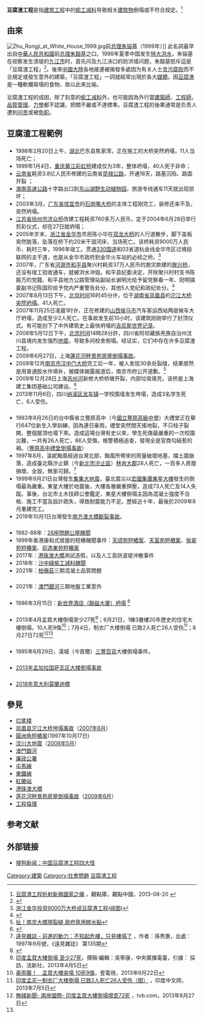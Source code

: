 {{otheruses|豆腐渣}}
{{multiple issues
|refimprove=2012-7-21
|original research=2012-7-21
}}

'''豆腐渣工程'''是指[[建筑工程|建筑工程]]中的[[偷工减料|偷工减料]]导致相关[[建筑物|建筑物]]倒塌或不符合规定。<ref name="opinion_china">[http://opinion.china.com.cn/opinion_16_79416.html 豆腐渣工程折射新興國家之痛] {{Wayback|url=http://opinion.china.com.cn/opinion_16_79416.html |date=20150503051313 }}，觀點庫，觀點中國，2013-08-20 {{zh-cn}}</ref>

==由來==
[[File:Zhu_Rongji_at_White_House_1999.jpg|thumb]]前[[中華人民共和國国务院總理|总理]][[朱镕基|朱镕基]]（1999年）]] 
此名詞最早出自[[中華人民共和國|中華人民共和國]]前[[中華人民共和國国务院總理|总理]][[朱鎔基|朱鎔基]]之口。1998年夏季中国发生[[1998年中国水灾|特大洪水]]，朱镕基在视察发生溃堤的[[九江市|九江市]]时，首先问及九江决口的防洪墙问题，朱鎔基怒斥這是「豆腐渣工程」<ref>{{Cite web|title=李克强朱镕基温家宝为何都对这件事忍不住发飙？ - 国内 - 新京报网|url=http://www.bjnews.com.cn/news/2016/07/07/409197.html|accessdate=2020-10-12|work=www.bjnews.com.cn|archive-date=2021-01-08|archive-url=https://web.archive.org/web/20210108074605/http://www.bjnews.com.cn/news/2016/07/07/409197.html|dead-url=no}}</ref>。後來[[中國大陸|中國大陸]]各地接連被揭發多處因为有关人士[[贪污|贪污]][[腐败|腐败]]而不合規定或發生意外的建築，「豆腐渣工程」一詞就經常出現於各大[[媒體|媒體]]。因[[豆渣|豆腐渣]]是一種軟爛易塌的食物，故以此來比喻。

豆腐渣工程的成因，除了刻意的[[偷工减料|偷工减料]]外，也可能因為外行當[[建築師|建築師]]、[[工程師|工程師]]，[[品質管理|品質管理]]、[[力學|力學]]都不認識，把關不嚴或不達標準。豆腐渣工程的後果通常是负责人遭到[[问责|问责]]或被[[免职|免职]]。

== 豆腐渣工程範例 ==

==={{中国大陆}}===
* 1998年2月20日上午，[[湖北|湖北]]巴东县焦家湾，正在施工的大桥突然坍塌，11人当场死亡；
* 1999年1月4日，[[重庆|重庆]][[綦江彩虹桥|綦江彩虹桥]]建成仅为3年，整体坍塌，40人死于非命；
* [[云南省|云南省]]耗资3.8亿人民币修建的云南省[[昆禄公路|昆禄公路]]，开通18天，路基沉陷、路面开裂 ；
* [[海南高速公路|海南高速公路]]十字路出口到[[东山湖野生动植物园|东山湖野生动植物园]]，旅游专线通车11天就出现损坏；
* 2003年3月，[[广东省|广东省]][[信宜市|信宜市]]的[[石岗嘴大桥|石岗嘴大桥]]的主体工程刚完工，装修还来不及，突然坍塌。
* [[江苏省|江苏省]][[徐州市|徐州市]][[济众桥|济众桥]]改建工程耗资760多万人民币，定于2004年6月28日举行剪彩仪式，却在27日就坍塌；
* 2005年岁末，[[浙江省|浙江省]][[金华市|金华市]]市民陈小华在[[双龙大桥|双龙大桥]]的人行道散步，脚下盖板突然脱落，坠落在桥下约20米干涸河床，当场死亡。该桥耗资9000万人民币，耗时三年，1996年竣工。贯通[[330国道|330国道]]和03省道杭金线金华市区过境段联网的主干道，也是从金华市政府到金华火车站的必经之桥。<ref>[http://news.xinhuanet.com/society/2006-02/17/content_4192631.htm 浙江金华投资9000万大桥成豆腐渣工程(组图)]{{dead link|date=2018年4月 |bot=InternetArchiveBot |fix-attempted=yes }}</ref>
* 2007年，广东省[[河源市|河源市]][[和平县|和平县]]聚兴村耗资37万人民币的救灾款建的[[聚兴桥|聚兴桥]]，还没有竣工验收通车，就被洪水冲毁。和平县纪委决定，开除聚兴村村支书陈振万的党籍、和平县地方公路管理站副站长谢明光给予留党察看一年、阳明镇委副书记陈国珍给予党内严重警告处分，其他5人党纪和政纪处分。<ref>{{Cite web |url=http://www.pladaily.com.cn/site1/xwpdxw/2007-07/25/content_895042.htm |title=广东和平县新建大桥属“豆腐渣工程” |access-date=2007-08-16 |archive-date=2010-12-14 |archive-url=https://web.archive.org/web/20101214115425/http://www.pladaily.com.cn/site1/xwpdxw/2007-07/25/content_895042.htm |dead-url=no }}</ref>
* 2007年8月13日下午，[[北京时间|北京时间]]16时45分许，位于[[湖南省|湖南省]][[凤凰县|凤凰县]]的[[凤凰县沱江大桥垮塌事故|沱江大桥突然坍塌]]。41人死亡。
* 2007年11月25日凌晨1时许，正在修建的[[山西|山西]][[侯马市|侯马市]]汽车客运西站两层候车大厅坍塌，造成至少2人死亡。在事故发生前10小时，该建筑刚刚举行了封顶仪式。有可能创下了中外建筑史上最快坍塌的[[吉尼斯世界记录|吉尼斯世界记录]]。
* 2008年5月12日下午，[[北京时间|北京时间]]14時28分許，四川省阿坝藏族羌族自治州汶川县境内发生强烈[[汶川大地震|地震]]，导致多间校舍倒塌。经证实，它们中存在许多豆腐渣工程。
* 2009年6月27日，上海[[蓮花河畔景苑房屋倒塌事故|蓮花河畔景苑房屋倒塌事故]]。
* 2009年12月[[南京市|南京市]][[汉中门大桥_(南京)|汉中门大桥]]完工后一年，被人发现30余处裂缝，结果居然是用普通胶水作填补，被媒体揭露报道后，南京市府公开道歉。<ref>[http://www.bcc.com.tw/news/newsview.asp?cde=1029714 扯！南京大橋現裂縫 政府竟用膠水黏]{{dead link|date=2018年4月 |bot=InternetArchiveBot |fix-attempted=yes }}</ref>
* 2009年12月28日上海[[苏州河|苏州河]]新修大桥桥墩开裂，内部垃圾填充，该桥是上海建工集团基础公司建设。<ref>{{Cite web |url=http://news.ifeng.com/photo/bigpicture/292_slide.shtml |title=上海苏州河新修大桥桥墩开裂 内部垃圾填充 |accessdate=2009-12-29 |archive-date=2010-01-01 |archive-url=https://web.archive.org/web/20100101060355/http://news.ifeng.com/photo/bigpicture/292_slide.shtml |dead-url=no }}</ref>
*2013年11月6日，四川[[纳溪区|纳溪区]][[龙车镇|龙车镇]]一学校围墙发生垮塌，造成3名学生死亡，6人受伤。

==={{TWN}}===
*1983年8月26日的台中縣省立豐原高中（今[[國立豐原高級中學|國立豐原高級中學]]）大禮堂正在舉行647位新生入學訓練，因為連日豪雨，禮堂突然間天搖地裂，不只柱子裂開，整個屋頂也塌下來。造成這場台灣有史以來，學生死傷最嚴重的一次校園災難，一共有26人死亡，86人受傷，檢警積極追查，發現全是官商勾結惹的禍。（[[豐原高中禮堂倒塌事故|豐原高中禮堂倒塌事故]]）
*1997年8月，溫妮颱風經過台灣北部，颱風所帶來的雨量破壞地基，擋土牆崩落，造成臺北縣汐止鎮（今[[新北市|新北市]][[汐止區|汐止區]]）[[林肯大郡|林肯大郡]]28人死亡，一百多人房屋損壞、全毀，無家可歸。<ref>[http://www.gvm.com.tw/Boardcontent_63.html 遠見雜誌 - 前進的動力：不知起危樓，只見樓塌了] {{Wayback|url=http://www.gvm.com.tw/Boardcontent_63.html |date=20120924001054 }}，作者：孫秀惠，出處：1997年9月號，《遠見雜誌》 第135期</ref>
*1999年9月21日台灣發生[[集集大地震|集集大地震]]，臺北震災以[[宏國集團|宏國集團]][[東星大樓|東星大樓]]發生的倒塌最為嚴重。東星大樓於地震後，大樓各層嚴重擠壓，造成73人死亡及14人失蹤。事後，台北市土木技師公會鑑定，東星大樓倒塌主因為混凝土強度不合格、施工不當及設計疏失，導致耐震能力不足。歷經近十年，最後於2009年8月重建完工。
*2019年10月1日台灣發生[[南方澳大橋斷裂事故|南方澳大橋斷裂事故]]。

==={{HK}}===
* 1982-88年：[[26座問題公屋醜聞|26座問題公屋醜聞]]
* 1999年香港康和式居屋的短樁醜聞事件：[[天颂苑#短樁案|天颂苑短樁案]]、[[天富苑#.E7.9F.AD.E6.A8.81.E9.86.9C.E8.81.9E|天富苑短樁案]]、[[圓洲角短樁案|愉翠苑短樁案]]、[[逸東邨|前逸東苑短樁案]]
* 2017年：[[港珠澳大橋|港珠澳大橋]]測試造假，以及人工島防波堤沖散事件
* 2018年：[[沙中綫偷工減料醜聞|沙中綫偷工減料醜聞]]
* 2021年：[[柏傲莊|柏傲莊]]三期混凝土品質問題

==={{MACAU}}===
* 2021年：[[澳門銀河|澳門銀河]]三期地盤工業意外

==={{SGP}}===
* 1986年3月15日：[[新世界酒店倒塌事件|新世界酒店（聯益大厦）坍塌]] <ref>{{Cite web |url=http://eresources.nlb.gov.sg/history/events/c283d7e4-5a3b-418f-812f-720b1ecc53e6 |title=Collapse of the Hotel New World (Lian Yak Building) |accessdate=2015-09-14 |archive-date=2015-12-26 |archive-url=https://web.archive.org/web/20151226014234/http://eresources.nlb.gov.sg/history/events/c283d7e4-5a3b-418f-812f-720b1ecc53e6 |dead-url=no }}</ref>

==={{IND}}===
* 2013年4月孟買大樓倒塌至少27死<ref>[http://news.rti.org.tw/index_newsContent.aspx?nid=415867&id=2 印度孟買大樓倒塌 至少27死]{{dead link|date=2018年4月 |bot=InternetArchiveBot |fix-attempted=yes }}，撰稿‧編輯：吳寧康，中央廣播電臺，引據： 採訪、法新社，2013年4月5日</ref>；6月21日，1棟3層樓­20年歷史的住宅大樓倒塌，10人死9傷<ref>[http://www.youtube.com/watch?v=08LhSdtz7b0 豪雨襲！　孟買大樓突塌 10死9傷]，壹電視，2013年6月22日</ref>；7月4日，制衣厂大楼倒塌 已致2人死亡26人受伤<ref>[http://www.indiacn.com/news/shehui/16195.html 印度孟买一制衣厂大楼倒塌 已致2人死亡26人受伤（图）] {{Wayback|url=http://www.indiacn.com/news/shehui/16195.html |date=20131026162458 }}，印度中文网，2013年7月5日</ref>；8月27日72死<ref>[http://news.tvb.com/world/515fd9816db28c2b6c000003 無綫新聞- 兩岸國際- 印度孟買大樓倒塌增至72死] {{Wayback|url=http://news.tvb.com/world/515fd9816db28c2b6c000003 |date=20170305092315 }}，tvb.com，2013年8月27日</ref><ref name="opinion_china"/>

==={{KOR}}===
* 1995年6月29日，漢城（今首爾）[[三豐百貨店|三豐百貨]]大樓倒塌事件。

==={{BAN}}===
*[[2013年孟加拉国萨瓦区大楼倒塌事故|2013年孟加拉国萨瓦区大楼倒塌事故]]

==={{ITA}}===
*[[2018年|2018年]][[意大利|意大利]][[莫蘭迪橋|莫蘭迪橋]]

== 參見 ==
* [[烂尾楼|烂尾楼]]
* [[凤凰县沱江大桥垮塌事故|凤凰县沱江大桥垮塌事故]]（[[2007年8月|2007年8月]]）
* [[圓洲角短樁案|圓洲角短樁案]](1997年10月17日)
* [[汶川大地震|汶川大地震]]（[[2008年5月|2008年5月]]）
* [[澳門銀河|澳門銀河]]
* [[廉政公署_(香港)|廉政公署]]
* [[屯馬線|屯馬線]]
* [[東鐵線|東鐵線]]
* [[紅磡站|紅磡站]]
* [[港珠澳大橋|港珠澳大橋]]
* [[莲花河畔景苑房屋倒塌事故|莲花河畔景苑房屋倒塌事故]]（[[2009年6月|2009年6月]]）
* [[工程倫理|工程倫理]]

== 参考文献 ==
{{reflist}}

== 外部链接 ==
*{{zh-hans}}[http://news.sohu.com/s2005/05doufuzha/ 搜狗新闻：中国豆腐渣工程四大怪]{{Wayback|url=http://news.sohu.com/s2005/05doufuzha/ |date=20091120172205 }}

[[Category:建築|Category:建築]]
[[Category:社會問題|Category:社會問題]]
[[Category:豆腐渣工程|]]